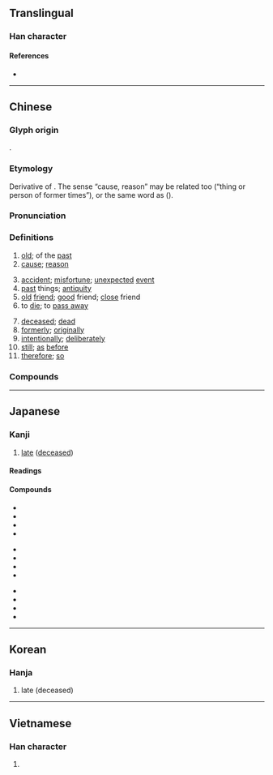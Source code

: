 {{character info/new}}
==Translingual==
{{stroke order|strokes=9}}

===Han character===
{{Han char|rn=66|rad=攴|as=05|sn=9|four=48640|canj=JROK|ids=⿰古攵}}

====References====
* {{Han ref|kx=0469.250|dkj=13161|dj=0820.050|hdz=21453.050|uh=6545|ud=25925|bh=AC47|bd=44103}}

----

==Chinese==
{{zh-forms}}

===Glyph origin===
{{Han etyl}}
{{Han compound|古|攴|alt2=攵|c1=p|c2=s|ls=psc}}.<!--The gloss should actually say what the actual semantic meaning is (not just a listing of the character with no further explanation), otherwise the etymology is incomplete and our users are left wondering.-->

===Etymology===
Derivative of {{och-l|古|old}}. The sense “cause, reason” may be related too (“thing or person of former times”), or the same word as {{och-l|固|solid, secure, sure}} ({{zh-ref|Schuessler 2007, ''apud'' Pulleyblank 1989}}).

===Pronunciation===
{{zh-pron
|m=gù
|m-s=
|c=gu3
|c-t=
|g=
|h=pfs=ku
|j=
|md=gó
|mn=kò͘
|mn-t=gu3/gu7
|mn-t_note=gu7 - “old, original”
|w=2ku
|x=
|mc=y
|oc=y
|ma=y
|cat=a,n,v,adv,con
}}

===Definitions===
{{zh-hanzi}}

# [[old]]; of the [[past]]
# [[cause]]; [[reason]]
#: {{zh-x|緣故|reason}}
#: {{zh-x|故 名「北京」|hence the name "Northern Capital"}}
# [[accident]]; [[misfortune]]; [[unexpected]] [[event]]
# [[past]] things; [[antiquity]]
# [[old]] [[friend]]; [[good]] friend; [[close]] friend
# to [[die]]; to [[pass away]]
#: {{zh-x|已故|deceased [lit. has passed away]}}
# [[deceased]]; [[dead]]
# [[formerly]]; [[originally]]
# [[intentionally]]; [[deliberately]]
# [[still]]; [[as]] [[before]]
# [[therefore]]; [[so]]
#: {{zh-x|我.思.故.我.在|I think, '''therefore''' I am}}

===Compounds===
{{zh-der|故事|故意|故鄉|故人|已故|一見如故|不主故常|不知何故|不解其故|世故|九故十親|事故|亡故|交通事故|人情世故|他故|何故|依然如故|依然故我|借故|傳奇故事|典故|出故典|則故|北平故宮|十親九故|原故|吐故納新|喜新厭故|國故|多故|大故|天下多故|奉行故事|如故|姻故|安堵如故|小故|巧故|平白無故|并州故鄉|循常習故|意故|慈故能勇|扮故事|持之有故|指親托故|按堵如故|掌故|推故|故且|故世|故主|故事書|故事片|故事詩|故交|故以|故伎重演|故侯|故侯瓜|故入|故典|故出|故劍|故劍情深|故去|故友|故吏|故吾|故國|故園|故園心眼|故土|故土難移|故地|故址|故城|故壘|故夫|故失|故套|故宅|故宇|故宮|故宮禾黍|故家|故家喬木|故家子|故家子弟|故家遺俗|故實|故將軍|故居|故山|故常|故弄玄虛|故態|故態復萌|故我|故所|故技|故技重施|故故|故故由兒|故智|故書|故有|故林|故歇|故此|故步|故步自封|故殺|故淹珠玉|故物|故犯|故生枝節|故當|故疏|故知|故紙|故紙堆|故絮|故縱|故老|故而|故自|故自傷殘|故舊|故舊不棄|故舍|故記|故轍|故退|故道|故都|故里|故障|敷衍故事|明知故問|明知故犯|是故|更故|有故|欲擒故縱|毛舉細故|江山如故|沒緣沒故|沾親帶故|溫故知新|滌故更新|漢武故事|無故|無緣無故|物故|特故|狂奴故態|班荊道故|病故|白憑無故|皮故|確定故意|細故|緣故|羌無故實|義故|習故守常|老於世故|自我作故|舊故|蒙故業|薄物細故|藉故|虛應故事|衣錦故鄉|襲人故智|親故|解故|託故|詐故|詭故|變故|變故易常|責任事故|蹈常襲故|蹈襲故常|身故|迎新送故|退故|送故|送故迎新|道故|鄉故|鑽故紙|門生故吏|雅故|雖故|非親非故|革故鼎新|風月故事|飽經世故|高朋故戚|鬼故事|鼎新革故}}

----

==Japanese==

===Kanji===
{{ja-kanji|grade=5|rs=攴05}}

# [[dead|late]] ([[deceased]])

====Readings====
{{ja-readings
|goon=く
|kanon=こ
|kun=ゆえ-, こと, ことさら-に
}}

====Compounds====
{{top3}}
* {{ja-r|故意|こい}}
* {{ja-r|故人|こじん}}
* {{ja-r|故事|こじ}}
* {{ja-r|温故知新|おんこちしん}}
{{mid3}}
* {{ja-r|故事成語|こじせいご}}
* {{ja-r|故意犯|こいはん}}
* {{ja-r|物故|ぶっこ}}
* {{ja-r|病故|びょうこ}}
{{mid3}}
* {{ja-r|吐故納新|とこのうしん}}
* {{ja-r|故障|こしょう}}
* {{ja-r|故郷|こきょう}}
* {{ja-r|縁故|えんこ}}
{{bottom}}

----

==Korean==

===Hanja===
{{ko-hanja|hangeul=고|eumhun=|rv=go|mr=ko|y=ko}}

# late (deceased)

----

==Vietnamese==

===Han character===
{{vi-hantu|[[cố]], [[cớ]]|rs=攴05}}

# {{defn|lang=vi|sort=攴05}}